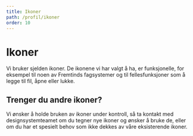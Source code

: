 ```yaml
---
title: Ikoner
path: /profil/ikoner
order: 10
---
```



# Ikoner

Vi bruker sjelden ikoner. De ikonene vi har valgt å ha, er funksjonelle, for eksempel til noen av Fremtinds fagsystemer og til fellesfunksjoner som å legge til fil, åpne eller lukke.

<IconsExample />

## Trenger du andre ikoner?

Vi ønsker å holde bruken av ikoner under kontroll, så ta kontakt med designsystemteamet om du tegner nye ikoner og ønsker å bruke de, eller om du har et spesielt behov som ikke dekkes av våre eksisterende ikoner.
